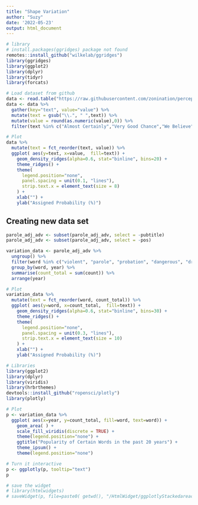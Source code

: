 ```yaml
---
title: "Shape Variation"
author: "Suzy"
date: '2022-05-23'
output: html_document
---
```



```r
# library
# install.packages(ggridges) package not found
remotes::install_github("wilkelab/ggridges")
library(ggridges)
library(ggplot2)
library(dplyr)
library(tidyr)
library(forcats)

# Load dataset from github
data <- read.table("https://raw.githubusercontent.com/zonination/perceptions/master/probly.csv", header=TRUE, sep=",")
data <- data %>% 
  gather(key="text", value="value") %>%
  mutate(text = gsub("\\.", " ",text)) %>%
  mutate(value = round(as.numeric(value),0)) %>%
  filter(text %in% c("Almost Certainly","Very Good Chance","We Believe","Likely","About Even", "Little Chance", "Chances Are Slight", "Almost No Chance"))

# Plot
data %>%
  mutate(text = fct_reorder(text, value)) %>%
  ggplot( aes(y=text, x=value,  fill=text)) +
    geom_density_ridges(alpha=0.6, stat="binline", bins=20) +
    theme_ridges() +
    theme(
      legend.position="none",
      panel.spacing = unit(0.1, "lines"),
      strip.text.x = element_text(size = 8)
    ) +
    xlab("") +
    ylab("Assigned Probability (%)")
```

## Creating new data set


```r
parole_adj_adv <- subset(parole_adj_adv, select = -pubtitle)
parole_adj_adv <- subset(parole_adj_adv, select = -pos)

variation_data <- parole_adj_adv %>%
  ungroup() %>%
  filter(word %in% c("violent", "parole", "probation", "dangerous", "drug")) %>%
  group_by(word, year) %>%
  summarise(count_total = sum(count)) %>%
  arrange(year)

```



```r

# Plot
variation_data %>%
  mutate(text = fct_reorder(word, count_total)) %>%
  ggplot( aes(y=word, x=count_total,  fill=text)) +
    geom_density_ridges(alpha=0.6, stat="binline", bins=30) +
    theme_ridges() +
    theme(
      legend.position="none",
      panel.spacing = unit(0.3, "lines"),
      strip.text.x = element_text(size = 10)
    ) +
    xlab("") +
    ylab("Assigned Probability (%)")

```

```r
# Libraries
library(ggplot2)
library(dplyr)
library(viridis)
library(hrbrthemes)
devtools::install_github("ropensci/plotly")
library(plotly)

# Plot
p <- variation_data %>% 
  ggplot( aes(x=year, y=count_total, fill=word, text=word)) +
    geom_area( ) +
    scale_fill_viridis(discrete = TRUE) +
    theme(legend.position="none") +
    ggtitle("Popularity of Certain Words in the past 20 years") +
    theme_ipsum() +
    theme(legend.position="none")

# Turn it interactive
p <- ggplotly(p, tooltip="text")
p

# save the widget
# library(htmlwidgets)
# saveWidget(p, file=paste0( getwd(), "/HtmlWidget/ggplotlyStackedareachart.html"))
```

